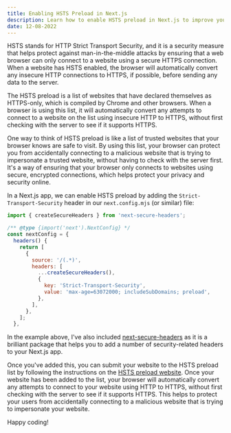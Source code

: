 ```yaml
---
title: Enabling HSTS Preload in Next.js
description: Learn how to enable HSTS preload in Next.js to improve your website's security.
date: 12-08-2022
---
```


HSTS stands for HTTP Strict Transport Security, and it is a security measure that helps protect against man-in-the-middle attacks by ensuring that a web browser can only connect to a website using a secure HTTPS connection. When a website has HSTS enabled, the browser will automatically convert any insecure HTTP connections to HTTPS, if possible, before sending any data to the server.

The HSTS preload is a list of websites that have declared themselves as HTTPS-only, which is compiled by Chrome and other browsers. When a browser is using this list, it will automatically convert any attempts to connect to a website on the list using insecure HTTP to HTTPS, without first checking with the server to see if it supports HTTPS.

One way to think of HSTS preload is like a list of trusted websites that your browser knows are safe to visit. By using this list, your browser can protect you from accidentally connecting to a malicious website that is trying to impersonate a trusted website, without having to check with the server first. It's a way of ensuring that your browser only connects to websites using secure, encrypted connections, which helps protect your privacy and security online.

In a Next.js app, we can enable HSTS preload by adding the `Strict-Transport-Security` header in our `next.config.mjs` (or similar) file:

```js title="next.config.mjs" {11-14}
import { createSecureHeaders } from 'next-secure-headers';

/** @type {import('next').NextConfig} */
const nextConfig = {
  headers() {
    return [
      {
        source: '/(.*)',
        headers: [
          ...createSecureHeaders(),
          {
            key: 'Strict-Transport-Security',
            value: 'max-age=63072000; includeSubDomains; preload',
          },
        ],
      },
    ];
  },
```

In the example above, I've also included [next-secure-headers](https://www.npmjs.com/package/next-secure-headers) as it is a brilliant package that helps you to add a number of security-related headers to your Next.js app.

Once you've added this, you can submit your website to the HSTS preload list by following the instructions on the [HSTS preload website](https://hstspreload.org/). Once your website has been added to the list, your browser will automatically convert any attempts to connect to your website using HTTP to HTTPS, without first checking with the server to see if it supports HTTPS. This helps to protect your users from accidentally connecting to a malicious website that is trying to impersonate your website.

Happy coding!
